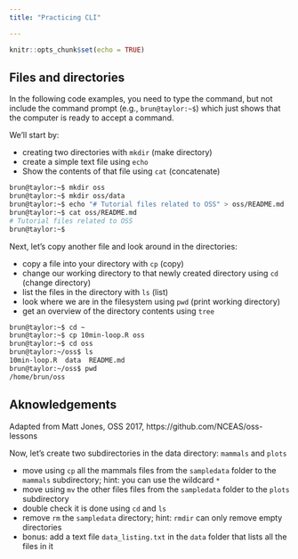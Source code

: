 ```yaml
---
title: "Practicing CLI"

---
```


```r
knitr::opts_chunk$set(echo = TRUE)
```
## Files and directories

In the following code examples, you need to type the command, but not include 
the command prompt (e.g., `brun@taylor:~$`) which just shows that the computer 
is ready to accept a command.

We'll start by:

- creating two directories with `mkdir` (make directory)
- create a simple text file using `echo`
- Show the contents of that file using `cat` (concatenate)

```bash
brun@taylor:~$ mkdir oss
brun@taylor:~$ mkdir oss/data
brun@taylor:~$ echo "# Tutorial files related to OSS" > oss/README.md
brun@taylor:~$ cat oss/README.md
# Tutorial files related to OSS
brun@taylor:~$ 
```

Next, let's copy another file and look around in the directories:

- copy a file into your directory with `cp` (copy)
- change our working directory to that newly created directory using `cd` (change directory)
- list the files in the directory with `ls` (list)
- look where we are in the filesystem using `pwd` (print working directory)
- get an overview of the directory contents using `tree`


```bash
brun@taylor:~$ cd ~
brun@taylor:~$ cp 10min-loop.R oss
brun@taylor:~$ cd oss
brun@taylor:~/oss$ ls
10min-loop.R  data  README.md
brun@taylor:~/oss$ pwd
/home/brun/oss
```


## Aknowledgements

Adapted from Matt Jones, OSS 2017, https://github.com/NCEAS/oss-lessons


Now, let's create two subdirectories in the data directory: `mammals` and `plots`

- move using `cp` all the mammals files from the `sampledata` folder to the `mammals` subdirectory; hint: you can use the wildcard `*`
- move using `mv` the other files files from the `sampledata` folder to the `plots` subdirectory
- double check it is done using `cd` and `ls`
- remove `rm` the  `sampledata` directory; hint: `rmdir` can only remove empty directories
- bonus: add a text file `data_listing.txt` in the `data` folder that lists all the files in it
